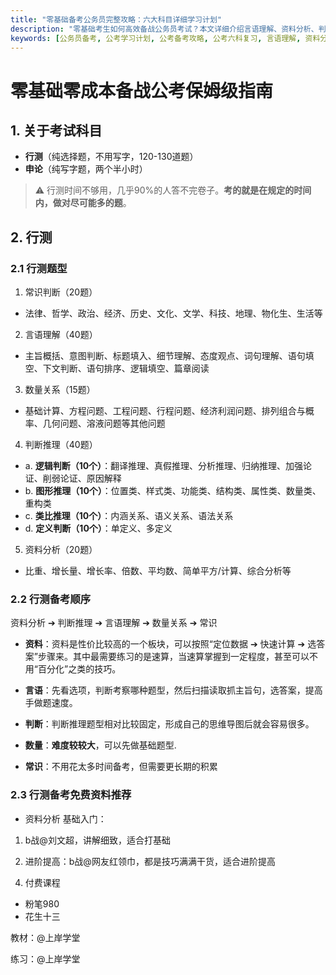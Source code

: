```yaml
---
title: "零基础备考公务员完整攻略：六大科目详细学习计划"
description: "零基础考生如何高效备战公务员考试？本文详细介绍言语理解、资料分析、判断推理、常识、数量关系、申论六大科目的每日学习计划、做题技巧和复习方法，助您科学备考、提高效率。"
keywords: [公务员备考, 公考学习计划, 公考备考攻略, 公考六科复习, 言语理解, 资料分析, 判断推理, 行测备考, 申论备考, 零基础考公]
---
```



# 零基础零成本备战公考保姆级指南

## 1. 关于考试科目
-  **行测**（纯选择题，不用写字，120-130道题）
- **申论**（纯写字题，两个半小时）

> ⚠️ 行测时间不够用，几乎90%的人答不完卷子。**考的就是在规定的时间内，做对尽可能多的题**。

## 2. 行测
### 2.1 行测题型
1. 常识判断（20题）
- 法律、哲学、政治、经济、历史、文化、文学、科技、地理、物化生、生活等

2. 言语理解（40题）
- 主旨概括、意图判断、标题填入、细节理解、态度观点、词句理解、语句填空、下文判断、语句排序、逻辑填空、篇章阅读

3. 数量关系（15题）
- 基础计算、方程问题、工程问题、行程问题、经济利润问题、排列组合与概率、几何问题、溶液问题等其他问题

4. 判断推理（40题）
- a. **逻辑判断（10个）**：翻译推理、真假推理、分析推理、归纳推理、加强论证、削弱论证、原因解释
- b. **图形推理（10个）**：位置类、样式类、功能类、结构类、属性类、数量类、重构类
- c. **类比推理（10个）**：内涵关系、语义关系、语法关系
- d. **定义判断（10个）**：单定义、多定义

5. 资料分析（20题）
- 比重、增长量、增长率、倍数、平均数、简单平方/计算、综合分析等

### 2.2 行测备考顺序

资料分析 ➔ 判断推理 ➔ 言语理解 ➔ 数量关系 ➔ 常识

- **资料**：资料是性价比较高的一个板块，可以按照“定位数据 ➔ 快速计算 ➔ 选答案”步骤来。其中最需要练习的是速算，当速算掌握到一定程度，甚至可以不用“百分化”之类的技巧。

- **言语**：先看选项，判断考察哪种题型，然后扫描读取抓主旨句，选答案，提高手做题速度。

- **判断**：判断推理题型相对比较固定，形成自己的思维导图后就会容易很多。

- **数量**：**难度较较大**，可以先做基础题型.

- **常识**：不用花太多时间备考，但需要更长期的积累

### 2.3 行测备考免费资料推荐

- 资料分析
基础入门：
1. b战@刘文超，讲解细致，适合打基础
<BilibiliVideo bvid="BV1f4411C7z5" />

2. 进阶提高：b战@网友红领巾，都是技巧满满干货，适合进阶提高
<BilibiliVideo bvid="BV1Xr4y1B7Ke" />

4. 付费课程
- 粉笔980
- 花生十三


教材：@上岸学堂


练习：@上岸学堂
